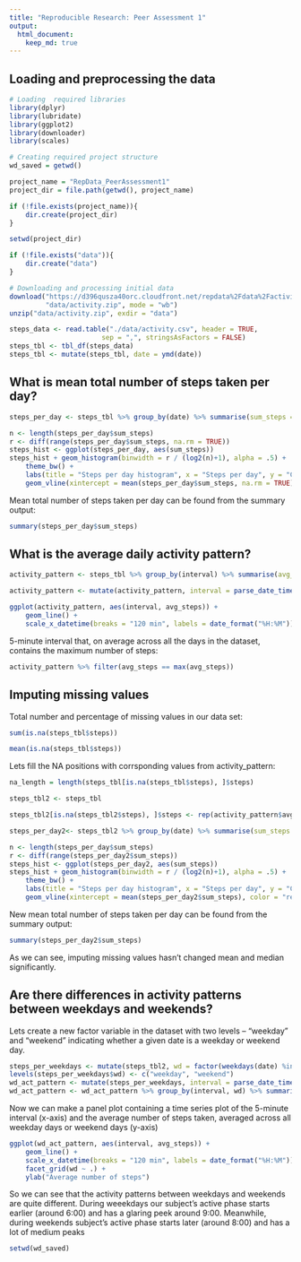 ```yaml
---
title: "Reproducible Research: Peer Assessment 1"
output: 
  html_document:
    keep_md: true
---
```



## Loading and preprocessing the data

```r
# Loading  required libraries
library(dplyr)
library(lubridate)
library(ggplot2)
library(downloader)
library(scales)
```

```r
# Creating required project structure
wd_saved = getwd()

project_name = "RepData_PeerAssessment1"
project_dir = file.path(getwd(), project_name)

if (!file.exists(project_name)){
    dir.create(project_dir)
}

setwd(project_dir)

if (!file.exists("data")){
    dir.create("data")
}
```
```r
# Downloading and processing initial data
download("https://d396qusza40orc.cloudfront.net/repdata%2Fdata%2Factivity.zip", 
         "data/activity.zip", mode = "wb")
unzip("data/activity.zip", exdir = "data")
```
```r
steps_data <- read.table("./data/activity.csv", header = TRUE,
                       sep = ",", stringsAsFactors = FALSE)
steps_tbl <- tbl_df(steps_data)
steps_tbl <- mutate(steps_tbl, date = ymd(date))
```


## What is mean total number of steps taken per day?
```r
steps_per_day <- steps_tbl %>% group_by(date) %>% summarise(sum_steps = sum(steps))

n <- length(steps_per_day$sum_steps)
r <- diff(range(steps_per_day$sum_steps, na.rm = TRUE))
steps_hist <- ggplot(steps_per_day, aes(sum_steps))
steps_hist + geom_histogram(binwidth = r / (log2(n)+1), alpha = .5) + 
    theme_bw() + 
    labs(title = "Steps per day histogram", x = "Steps per day", y = "Count") + 
    geom_vline(xintercept = mean(steps_per_day$sum_steps, na.rm = TRUE), color = "red")
```
<p> Mean total number of steps taken per day can be found from the summary output: </p>
```r
summary(steps_per_day$sum_steps)
```


## What is the average daily activity pattern?
```r
activity_pattern <- steps_tbl %>% group_by(interval) %>% summarise(avg_steps = mean(steps, na.rm = TRUE))

activity_pattern <- mutate(activity_pattern, interval = parse_date_time(sprintf("%04d", interval), "%H%M"))

ggplot(activity_pattern, aes(interval, avg_steps)) + 
    geom_line() + 
    scale_x_datetime(breaks = "120 min", labels = date_format("%H:%M"))
```
<p>5-minute interval that, on average across all the days in the dataset, contains the maximum number of steps:</p>
```r
activity_pattern %>% filter(avg_steps == max(avg_steps))
```
## Imputing missing values

<p> Total number and percentage of missing values in our data set: </p>
```r
sum(is.na(steps_tbl$steps))

mean(is.na(steps_tbl$steps))
```
Lets fill the NA positions with corrsponding values from activity_pattern:
```r
na_length = length(steps_tbl[is.na(steps_tbl$steps), ]$steps)

steps_tbl2 <- steps_tbl

steps_tbl2[is.na(steps_tbl2$steps), ]$steps <- rep(activity_pattern$avg_steps, length.out = na_length)

```
```r
steps_per_day2<- steps_tbl2 %>% group_by(date) %>% summarise(sum_steps = sum(steps))

n <- length(steps_per_day$sum_steps)
r <- diff(range(steps_per_day2$sum_steps))
steps_hist <- ggplot(steps_per_day2, aes(sum_steps))
steps_hist + geom_histogram(binwidth = r / (log2(n)+1), alpha = .5) + 
    theme_bw() + 
    labs(title = "Steps per day histogram", x = "Steps per day", y = "Count") + 
    geom_vline(xintercept = mean(steps_per_day2$sum_steps), color = "red")
```
<p> New mean total number of steps taken per day can be found from the summary output: </p>
```r
summary(steps_per_day2$sum_steps)
```
<p> As we can see, imputing missing values hasn't changed mean and median significantly.

## Are there differences in activity patterns between weekdays and weekends?

<p>Lets create a new factor variable in the dataset with two levels – “weekday” and “weekend” indicating whether a given date is a weekday or weekend day.</p>
```r
steps_per_weekdays <- mutate(steps_tbl2, wd = factor(weekdays(date) %in% c("Sunday", "Saturday")))
levels(steps_per_weekdays$wd) <- c("weekday", "weekend")
wd_act_pattern <- mutate(steps_per_weekdays, interval = parse_date_time(sprintf("%04d", interval), "%H%M"))
wd_act_pattern <- wd_act_pattern %>% group_by(interval, wd) %>% summarise(avg_steps = mean(steps))
```
<p>Now we can make a panel plot containing a time series plot of the 5-minute interval (x-axis) and the average number of steps taken, averaged across all weekday days or weekend days (y-axis)</p>
```r
ggplot(wd_act_pattern, aes(interval, avg_steps)) +
    geom_line() +
    scale_x_datetime(breaks = "120 min", labels = date_format("%H:%M")) +
    facet_grid(wd ~ .) +
    ylab("Average number of steps")
```
<p>So we can see that the activity patterns between weekdays and weekends are quite different. During weeekdays our subject's active phase starts earlier (around 6:00) and has a glaring peek around 9:00. Meanwhile, during weekends subject's active phase starts later (around 8:00) and has a lot of medium peaks</p>
```r
setwd(wd_saved)
```
